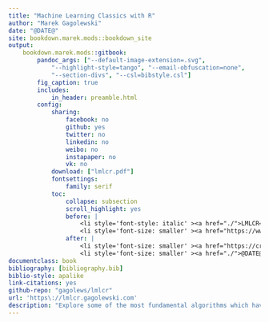 ```yaml
---
title: "Machine Learning Classics with R"
author: "Marek Gagolewski"
date: "@DATE@"
site: bookdown.marek.mods::bookdown_site
output:
    bookdown.marek.mods::gitbook:
        pandoc_args: ["--default-image-extension=.svg",
            "--highlight-style=tango", "--email-obfuscation=none",
            "--section-divs", "--csl=bibstyle.csl"]
        fig_caption: true
        includes:
            in_header: preamble.html
        config:
            sharing:
                facebook: no
                github: yes
                twitter: no
                linkedin: no
                weibo: no
                instapaper: no
                vk: no
            download: ["lmlcr.pdf"]
            fontsettings:
                family: serif
            toc:
                collapse: subsection
                scroll_highlight: yes
                before: |
                    <li style='font-style: italic' ><a href="./">LMLCR</a></li>
                    <li style='font-size: smaller' ><a href="https://www.gagolewski.com">Marek Gagolewski</a></li>
                after: |
                    <li style='font-size: smaller' ><a href="https://creativecommons.org/licenses/by-nc-nd/4.0/">Licensed under CC BY-NC-ND 4.0</a></li>
                    <li style='font-size: smaller' ><a href="./">@DATE@</a></li>
documentclass: book
bibliography: [bibliography.bib]
biblio-style: apalike
link-citations: yes
github-repo: "gagolews/lmlcr"
url: 'https\://lmlcr.gagolewski.com'
description: "Explore some of the most fundamental algorithms which have stood the test of time and provide the basis for innovative solutions in data-driven AI. Learn how to use the R language for implementing various stages of data processing and modelling activities. Appreciate mathematics as the universal language for formalising data-intense problems and communicating their solutions. The book is for you if you're yet to be fluent with university-level linear algebra, calculus and probability theory or you've forgotten all the maths you've ever learned, and are seeking a gentle, yet thorough, introduction to the topic."
---
```

